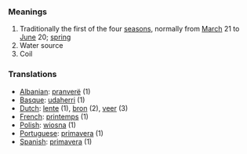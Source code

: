 ===Meanings===
# Traditionally the first of the four [[season]]s, normally from [[March]] 21 to [[June]] 20; [[spring]]
# Water source
# Coil


===Translations===
*[[Albanian]]: [[pranverë]] (1)
*[[Basque]]: [[udaherri]] (1)
*[[Dutch]]: [[lente]] (1), [[bron]] (2), [[veer]] (3)
*[[French]]: [[printemps]] (1)
*[[Polish]]: [[wiosna]] (1)
*[[Portuguese]]: [[primavera]] (1)
*[[Spanish]]: [[primavera]] (1)